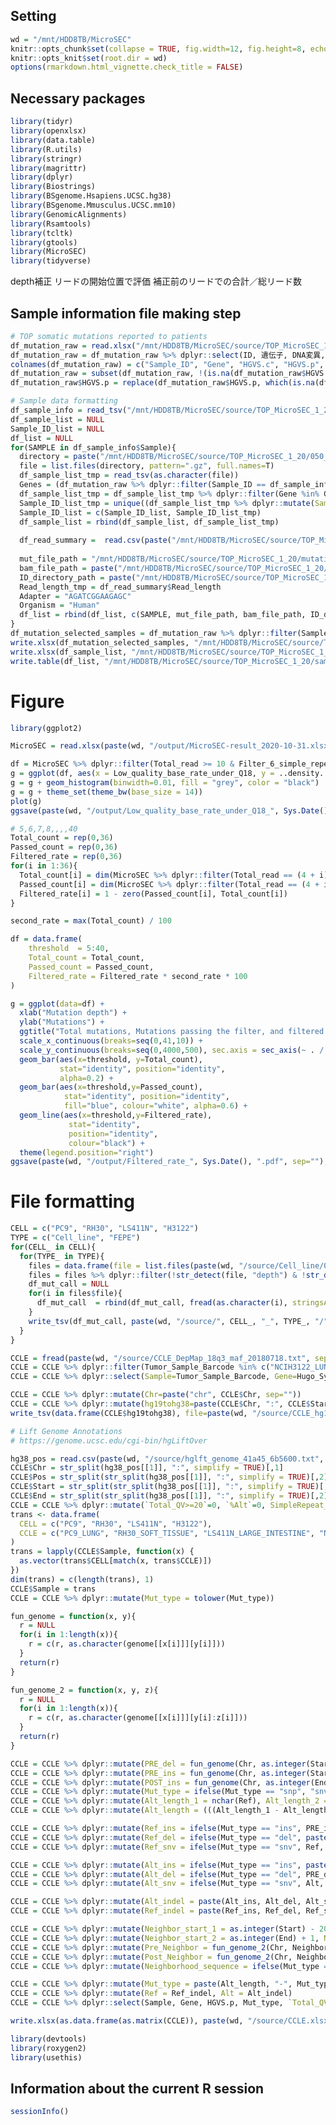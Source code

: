 ## Setting
```r
wd = "/mnt/HDD8TB/MicroSEC"
knitr::opts_chunk$set(collapse = TRUE, fig.width=12, fig.height=8, echo=TRUE, warning=FALSE, message=TRUE, comment = "#>")
knitr::opts_knit$set(root.dir = wd)
options(rmarkdown.html_vignette.check_title = FALSE)
```

## Necessary packages
```r
library(tidyr)
library(openxlsx)
library(data.table)
library(R.utils)
library(stringr)
library(magrittr)
library(dplyr)
library(Biostrings)
library(BSgenome.Hsapiens.UCSC.hg38)
library(BSgenome.Mmusculus.UCSC.mm10)
library(GenomicAlignments)
library(Rsamtools)
library(tcltk)
library(gtools)
library(MicroSEC)
library(tidyverse)
```

depth補正
リードの開始位置で評価
補正前のリードでの合計／総リード数


## Sample information file making step
```r
# TOP somatic mutations reported to patients
df_mutation_raw = read.xlsx("/mnt/HDD8TB/MicroSEC/source/TOP_MicroSEC_1_20/TOP315_summary.xlsx", sheet = 3)
df_mutation_raw = df_mutation_raw %>% dplyr::select(ID, 遺伝子, DNA変異, アミノ酸変異, `アリル頻度・リード数・コピー数・LRRスウスウ`, マップ率, 平均深度, 総リード数スウ, ユニークリード率)
colnames(df_mutation_raw) = c("Sample_ID", "Gene", "HGVS.c", "HGVS.p", "Freq_info", "Mapped_rate", "Mean_depth", "Total_reads", "Unique_read_rate")
df_mutation_raw = subset(df_mutation_raw, !(is.na(df_mutation_raw$HGVS.c)))
df_mutation_raw$HGVS.p = replace(df_mutation_raw$HGVS.p, which(is.na(df_mutation_raw$HGVS.p)), "_")

# Sample data formatting
df_sample_info = read_tsv("/mnt/HDD8TB/MicroSEC/source/TOP_MicroSEC_1_20/Sample_initial_list.txt")
df_sample_list = NULL
Sample_ID_list = NULL
df_list = NULL
for(SAMPLE in df_sample_info$Sample){
  directory = paste("/mnt/HDD8TB/MicroSEC/source/TOP_MicroSEC_1_20/050_make_mutation_list_", SAMPLE, sep="") 
  file = list.files(directory, pattern=".gz", full.names=T)
  df_sample_list_tmp = read_tsv(as.character(file))
  Genes = (df_mutation_raw %>% dplyr::filter(Sample_ID == df_sample_info[df_sample_info$Sample == SAMPLE,"Sample_ID"][[1]]))$Gene
  df_sample_list_tmp = df_sample_list_tmp %>% dplyr::filter(Gene %in% Genes)
  Sample_ID_list_tmp = unique((df_sample_list_tmp %>% dplyr::mutate(Sample_ID = df_sample_info[df_sample_info$Sample == SAMPLE,"Sample_ID"][[1]]))$Sample_ID)
  Sample_ID_list = c(Sample_ID_list, Sample_ID_list_tmp)
  df_sample_list = rbind(df_sample_list, df_sample_list_tmp)
  
  df_read_summary =  read.csv(paste("/mnt/HDD8TB/MicroSEC/source/TOP_MicroSEC_1_20/051_read_summary_", SAMPLE, "/", SAMPLE, "_RS.txt", sep=""), header=TRUE, stringsAsFactors=FALSE, sep="\t")
  
  mut_file_path = "/mnt/HDD8TB/MicroSEC/source/TOP_MicroSEC_1_20/mutation_info.xlsx"
  bam_file_path = paste("/mnt/HDD8TB/MicroSEC/source/TOP_MicroSEC_1_20/090_merge_bam_", SAMPLE, "/", SAMPLE, ".realigned.bam", sep="")
  ID_directory_path = paste("/mnt/HDD8TB/MicroSEC/source/TOP_MicroSEC_1_20/020_mut_call_", SAMPLE, sep="")
  Read_length_tmp = df_read_summary$Read_length
  Adapter = "AGATCGGAAGAGC"
  Organism = "Human"
  df_list = rbind(df_list, c(SAMPLE, mut_file_path, bam_file_path, ID_directory_path, Read_length_tmp, Adapter, Organism))
}
df_mutation_selected_samples = df_mutation_raw %>% dplyr::filter(Sample_ID  %in% Sample_ID_list)
write.xlsx(df_mutation_selected_samples, "/mnt/HDD8TB/MicroSEC/source/TOP_MicroSEC_1_20/mutation_selected.xlsx")
write.xlsx(df_sample_list, "/mnt/HDD8TB/MicroSEC/source/TOP_MicroSEC_1_20/mutation_info.xlsx")
write.table(df_list, "/mnt/HDD8TB/MicroSEC/source/TOP_MicroSEC_1_20/sample_info.tsv", append = FALSE, quote = FALSE, sep = "\t", row.names = FALSE,col.names = FALSE)


```

# Figure
```r
library(ggplot2)

MicroSEC = read.xlsx(paste(wd, "/output/MicroSEC-result_2020-10-31.xlsx", sep=""), sheet = 1)

df = MicroSEC %>% dplyr::filter(Total_read >= 10 & Filter_6_simple_repeat == FALSE & Filter_8_mutation_at_homopolymer == FALSE)
g = ggplot(df, aes(x = Low_quality_base_rate_under_Q18, y = ..density..,))
g = g + geom_histogram(binwidth=0.01, fill = "grey", color = "black")
g = g + theme_set(theme_bw(base_size = 14))
plot(g)
ggsave(paste(wd, "/output/Low_quality_base_rate_under_Q18_", Sys.Date(), ".pdf", sep=""), plot=g, width=5, height=4)

# 5,6,7,8,,,,40
Total_count = rep(0,36)
Passed_count = rep(0,36)
Filtered_rate = rep(0,36)
for(i in 1:36){
  Total_count[i] = dim(MicroSEC %>% dplyr::filter(Total_read == (4 + i) & Filter_6_simple_repeat == FALSE & Filter_8_mutation_at_homopolymer == FALSE))[1]
  Passed_count[i] = dim(MicroSEC %>% dplyr::filter(Total_read == (4 + i) & Filter_6_simple_repeat == FALSE & Filter_8_mutation_at_homopolymer == FALSE & MicroSEC_filter_12345 == FALSE))[1]
  Filtered_rate[i] = 1 - zero(Passed_count[i], Total_count[i])
}

second_rate = max(Total_count) / 100

df = data.frame(
    threshold  = 5:40,
    Total_count = Total_count,
    Passed_count = Passed_count,
    Filtered_rate = Filtered_rate * second_rate * 100
)

g = ggplot(data=df) +
  xlab("Mutation depth") +
  ylab("Mutations") +
  ggtitle("Total mutations, Mutations passing the filter, and filtered rate.") +
  scale_x_continuous(breaks=seq(0,41,10)) +
  scale_y_continuous(breaks=seq(0,4000,500), sec.axis = sec_axis(~ . / second_rate, name = "Filtered rate(%)")) +
  geom_bar(aes(x=threshold, y=Total_count),
           stat="identity", position="identity", 
           alpha=0.2) + 
  geom_bar(aes(x=threshold,y=Passed_count),
            stat="identity", position="identity",
            fill="blue", colour="white", alpha=0.6) +
  geom_line(aes(x=threshold,y=Filtered_rate), 
             stat="identity",
             position="identity",
             colour="black") +
  theme(legend.position="right")
ggsave(paste(wd, "/output/Filtered_rate_", Sys.Date(), ".pdf", sep=""), plot=g, width=10, height=8)

```


# File formatting
```r
CELL = c("PC9", "RH30", "LS411N", "H3122")
TYPE = c("Cell_line", "FEPE")
for(CELL_ in CELL){
  for(TYPE_ in TYPE){
    files = data.frame(file = list.files(paste(wd, "/source/Cell_line/013_make_vcf_", CELL_, "_", TYPE_, "_Ag_TDv4", sep=""), pattern=".gz", full.names=T))
    files = files %>% dplyr::filter(!str_detect(file, "depth") & !str_detect(file, "tbi") & !str_detect(file, "finish"))
    df_mut_call = NULL
    for(i in files$file){
      df_mut_call  = rbind(df_mut_call, fread(as.character(i), stringsAsFactors=FALSE, header=TRUE, sep="\t") %>% dplyr::filter(Alt != "_"))
    }
    write_tsv(df_mut_call, paste(wd, "/source/", CELL_, "_", TYPE_, "/", CELL_, "_", TYPE_, "_Ag_TDv4.gz", sep=""))
  }
}

CCLE = fread(paste(wd, "/source/CCLE_DepMap_18q3_maf_20180718.txt", sep=""), stringsAsFactors=FALSE, header=TRUE, sep="\t")
CCLE = CCLE %>% dplyr::filter(Tumor_Sample_Barcode %in% c("NCIH3122_LUNG", "RH30_SOFT_TISSUE", "PC9_LUNG", "LS411N_LARGE_INTESTINE"))
CCLE = CCLE %>% dplyr::select(Sample=Tumor_Sample_Barcode, Gene=Hugo_Symbol, HGVS.p=Protein_Change, Chr=Chromosome, Pos=Start_position, Start=Start_position, End=End_position, Strand=Strand, Mut_type=Variant_Type, Ref=Reference_Allele, Alt=Tumor_Seq_Allele1)

CCLE = CCLE %>% dplyr::mutate(Chr=paste("chr", CCLE$Chr, sep=""))
CCLE = CCLE %>% dplyr::mutate(hg19tohg38=paste(CCLE$Chr, ":", CCLE$Start, "-", CCLE$End, sep=""))
write_tsv(data.frame(CCLE$hg19tohg38), file=paste(wd, "/source/CCLE_hg19tohg38.txt", sep=""), col_names=FALSE)

# Lift Genome Annotations
# https://genome.ucsc.edu/cgi-bin/hgLiftOver

hg38_pos = read.csv(paste(wd, "/source/hglft_genome_41a45_6b5600.txt", sep=""), header=FALSE, sep="\t")
CCLE$Chr = str_split(hg38_pos[[1]], ":", simplify = TRUE)[,1]
CCLE$Pos = str_split(str_split(hg38_pos[[1]], ":", simplify = TRUE)[,2], "-", simplify = TRUE)[,1]
CCLE$Start = str_split(str_split(hg38_pos[[1]], ":", simplify = TRUE)[,2], "-", simplify = TRUE)[,1]
CCLE$End = str_split(str_split(hg38_pos[[1]], ":", simplify = TRUE)[,2], "-", simplify = TRUE)[,2]
CCLE = CCLE %>% dplyr::mutate(`Total_QV>=20`=0, `%Alt`=0, SimpleRepeat_TRF="NA", Transition="NA")
trans <- data.frame(
  CELL = c("PC9", "RH30", "LS411N", "H3122"),
  CCLE = c("PC9_LUNG", "RH30_SOFT_TISSUE", "LS411N_LARGE_INTESTINE", "NCIH3122_LUNG")
)
trans = lapply(CCLE$Sample, function(x) {
  as.vector(trans$CELL[match(x, trans$CCLE)])
})
dim(trans) = c(length(trans), 1)
CCLE$Sample = trans
CCLE = CCLE %>% dplyr::mutate(Mut_type = tolower(Mut_type))

fun_genome = function(x, y){
  r = NULL
  for(i in 1:length(x)){
    r = c(r, as.character(genome[[x[i]]][y[i]]))
  }
  return(r)
}

fun_genome_2 = function(x, y, z){
  r = NULL
  for(i in 1:length(x)){
    r = c(r, as.character(genome[[x[i]]][y[i]:z[i]]))
  }
  return(r)
}

CCLE = CCLE %>% dplyr::mutate(PRE_del = fun_genome(Chr, as.integer(Start)-1))
CCLE = CCLE %>% dplyr::mutate(PRE_ins = fun_genome(Chr, as.integer(Start)))
CCLE = CCLE %>% dplyr::mutate(POST_ins = fun_genome(Chr, as.integer(End)))
CCLE = CCLE %>% dplyr::mutate(Mut_type = ifelse(Mut_type == "snp", "snv", Mut_type))
CCLE = CCLE %>% dplyr::mutate(Alt_length_1 = nchar(Ref), Alt_length_2 = nchar(Alt))
CCLE = CCLE %>% dplyr::mutate(Alt_length = (((Alt_length_1 - Alt_length_2) + abs(Alt_length_1 - Alt_length_2)) / 2) + Alt_length_2)

CCLE = CCLE %>% dplyr::mutate(Ref_ins = ifelse(Mut_type == "ins", PRE_ins, ""))
CCLE = CCLE %>% dplyr::mutate(Ref_del = ifelse(Mut_type == "del", paste(PRE_del, Ref, sep=""), ""))
CCLE = CCLE %>% dplyr::mutate(Ref_snv = ifelse(Mut_type == "snv", Ref, ""))

CCLE = CCLE %>% dplyr::mutate(Alt_ins = ifelse(Mut_type == "ins", paste(PRE_ins, Alt, sep=""), ""))
CCLE = CCLE %>% dplyr::mutate(Alt_del = ifelse(Mut_type == "del", PRE_del, ""))
CCLE = CCLE %>% dplyr::mutate(Alt_snv = ifelse(Mut_type == "snv", Alt, ""))

CCLE = CCLE %>% dplyr::mutate(Alt_indel = paste(Alt_ins, Alt_del, Alt_snv, sep=""))
CCLE = CCLE %>% dplyr::mutate(Ref_indel = paste(Ref_ins, Ref_del, Ref_snv, sep=""))

CCLE = CCLE %>% dplyr::mutate(Neighbor_start_1 = as.integer(Start) - 20, Neighbor_end_1 = as.integer(Start) - 1)
CCLE = CCLE %>% dplyr::mutate(Neighbor_start_2 = as.integer(End) + 1, Neighbor_end_2 = as.integer(End) + 20)
CCLE = CCLE %>% dplyr::mutate(Pre_Neighbor = fun_genome_2(Chr, Neighbor_start_1, Neighbor_end_1))
CCLE = CCLE %>% dplyr::mutate(Post_Neighbor = fun_genome_2(Chr, Neighbor_start_2, Neighbor_end_2))
CCLE = CCLE %>% dplyr::mutate(Neighborhood_sequence = ifelse(Mut_type == "ins", paste(Pre_Neighbor, Alt_indel, POST_ins, str_sub(Post_Neighbor, 1, 19), sep=""), ifelse(Mut_type == "del", paste(Pre_Neighbor, Post_Neighbor, sep=""), paste(Pre_Neighbor, Alt, Post_Neighbor, sep=""))))

CCLE = CCLE %>% dplyr::mutate(Mut_type = paste(Alt_length, "-", Mut_type, sep=""))
CCLE = CCLE %>% dplyr::mutate(Ref = Ref_indel, Alt = Alt_indel)
CCLE = CCLE %>% dplyr::select(Sample, Gene, HGVS.p, Mut_type, `Total_QV>=20`, `%Alt`, Chr, Pos, Ref, Alt, SimpleRepeat_TRF, Neighborhood_sequence, Transition)

write.xlsx(as.data.frame(as.matrix(CCLE)), paste(wd, "/source/CCLE.xlsx", sep=""))
```

```r
library(devtools)
library(roxygen2)
library(usethis)


```


## Information about the current R session
```r
sessionInfo()
```
